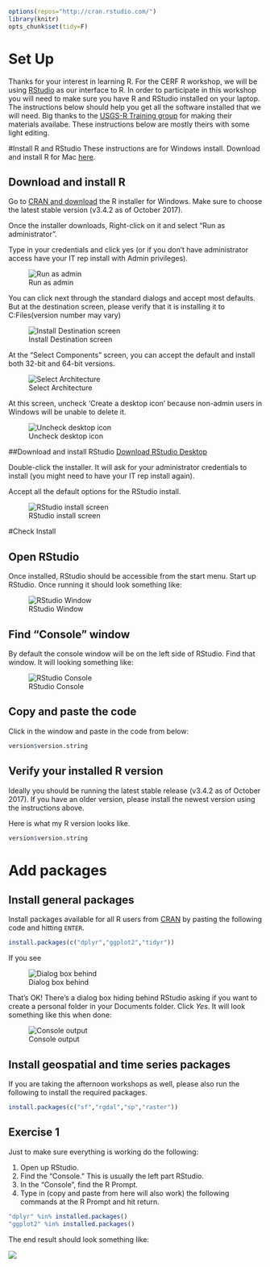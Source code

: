 ```r
options(repos="http://cran.rstudio.com/")
library(knitr)
opts_chunk$set(tidy=F)
```

# Set Up

Thanks for your interest in learning R.  For the CERF R workshop, we will be using [RStudio](https://www.rstudio.com/) as our interface to R.  In order to participate in this workshop you will need to make sure you have R and RStudio installed on your laptop.  The instructions below should help you get all the software installed that we will need.  Big thanks to the [USGS-R Training group](https://owi.usgs.gov/R/training.html) for making their materials availabe.  These instructions below are mostly theirs with some light editing.

#Install R and RStudio
These instructions are for Windows install. Download and install R for Mac [here](https://cran.r-project.org/bin/macosx/). 

## Download and install R
Go to [CRAN and download](https://cran.rstudio.com/bin/windows/base/) the R installer for Windows. Make sure to choose the latest stable version (v3.4.2 as of October 2017).

Once the installer downloads, Right-click on it and select "Run as administrator". 

Type in your credentials and click yes (or if you don't have administrator access have your IT rep install with Admin privileges).

![Run as admin](figure/install_open_as_admin.png#inline-img "run as admin")

You can click next through the standard dialogs and accept most defaults. But at the destination
screen, please verify that it is installing it to C:\Program Files\R (version number may vary)

![Install Destination screen](figure/install_destination.png#inline-img "install destination screen")

At the "Select Components" screen, you can accept the default and install both 32-bit and 64-bit versions.

![Select Architecture](figure/install_arch_window.png#inline-img "select architecture")

At this screen, uncheck 'Create a desktop icon' because non-admin users in Windows will be unable to delete it.

![Uncheck desktop icon](figure/install_tasks.png#inline-img "uncheck desktop icon")


##Download and install RStudio
[Download RStudio Desktop](https://www.rstudio.com/products/rstudio/download/)

Double-click the installer. It will ask for your administrator credentials to install (you might need to have your IT rep install again). 

Accept all the default options for the RStudio install.

![RStudio install screen](figure/install_rstudio.png#inline-img "RStudio install screen")

#Check Install

## Open RStudio
Once installed, RStudio should be accessible from the start menu.  Start up RStudio.  Once running it should look something like:

![RStudio Window](figure/rstudio.png#inline-img "RStudio window")

## Find "Console" window
By default the console window will be on the left side of RStudio.  Find that window.  It will looking something like:  

![RStudio Console](figure/rstudio_console.png#inline-img "RStudio console")

## Copy and paste the code
Click in the window and paste in the code from below:

```r
version$version.string
```

## Verify your installed R version
Ideally you should be running the latest stable release (v3.4.2 as of October 2017). If you have an older version, please install the newest version using the instructions above.

Here is what my R version looks like.
```r
version$version.string
```

# Add packages

## Install general packages

Install packages available for all R users from [CRAN](https://cran.r-project.org/) by pasting the following code and hitting `ENTER`.

```r
install.packages(c("dplyr","ggplot2","tidyr"))
```

If you see 

![Dialog box behind](figure/personal_library_dialog.png#inline-img "dialog box behind")

That's OK! There’s a dialog box hiding behind RStudio asking if you want to create a personal folder in your Documents folder.  Click *Yes*. It will look something like this when done:

![Console output](figure/general_pkg_output.png#inline-img "console output")

## Install geospatial and time series packages

If you are taking the afternoon workshops as well, please also run the following to install the required packages.

```r
install.packages(c("sf","rgdal","sp","raster"))
```


## Exercise 1
Just to make sure everything is working do the following:

1. Open up RStudio.
2. Find the "Console."  This is usually the left part RStudio.
3. In the "Console", find the R Prompt.
4. Type in (copy and paste from here will also work) the following commands at the R Prompt and hit return.  

```r
"dplyr" %in% installed.packages()
"ggplot2" %in% installed.packages()
```

The end result should look something like:

![](figure/install_success.jpg)



